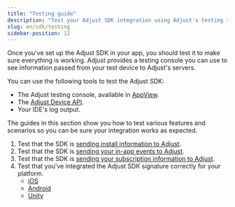 ```yaml
---
title: "Testing guide"
description: "Test your Adjust SDK integration using Adjust's testing tools"
slug: en/sdk/testing
sidebar-position: 12
---
```


Once you've set up the Adjust SDK in your app, you should test it to make sure everything is working. Adjust provides a testing console you can use to see information passed from your test device to Adjust's servers.

You can use the following tools to test the Adjust SDK:

- The Adjust testing console, available in [AppView](https://help.adjust.com/en/article/testing-console).
- The [Adjust Device API](/en/api/device-api).
- Your IDE's log output.

The guides in this section show you how to test various features and scenarios so you can be sure your integration works as expected.

1. Test that the SDK is [sending install information to Adjust](/en/sdk/testing/install-recording).
2. Test that the SDK is [sending your in-app events to Adjust](/en/sdk/testing/event-recording).
3. Test that the SDK is [sending your subscription information to Adjust](/en/sdk/testing/subscription-recording).
4. Test that you've integrated the Adjust SDK signature correctly for your platform.
   - [iOS](/en/sdk/ios/integrations/signature-library)
   - [Android](/en/sdk/android/integrations/signature-library)
   - [Unity](/en/sdk/unity/integrations/signature-library)
